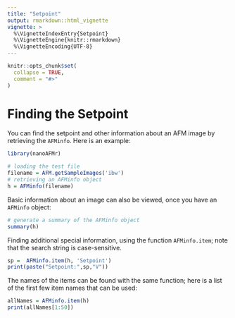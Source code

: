 ```yaml
---
title: "Setpoint"
output: rmarkdown::html_vignette
vignette: >
  %\VignetteIndexEntry{Setpoint}
  %\VignetteEngine{knitr::rmarkdown}
  %\VignetteEncoding{UTF-8}
---
```


```r
knitr::opts_chunk$set(
  collapse = TRUE,
  comment = "#>"
)
```

# Finding the Setpoint

You can find the setpoint and other information about an AFM image by retrieving the `AFMinfo`. Here is an example:

```r
library(nanoAFMr)

# loading the test file 
filename = AFM.getSampleImages('ibw')
# retrieving an AFMinfo object
h = AFMinfo(filename)
```


Basic information about an image can also be viewed, once you have an `AFMinfo` object:

```r
# generate a summary of the AFMinfo object
summary(h)
```


Finding additional special information, using the function `AFMinfo.item`; note that the search string is case-sensitive.

```r
sp =  AFMinfo.item(h, 'Setpoint')
print(paste("Setpoint:",sp,"V"))
```

The names of the items can be found with the same function; here is a list of the first few item names that can be used:

```r
allNames = AFMinfo.item(h)
print(allNames[1:50])
```
